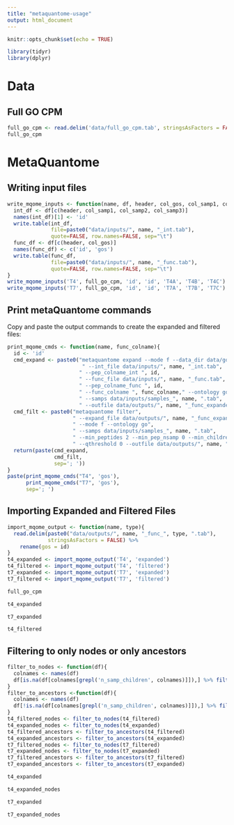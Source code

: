 ```yaml
---
title: "metaquantome-usage"
output: html_document
---
```


```r
knitr::opts_chunk$set(echo = TRUE)
```

```r
library(tidyr)
library(dplyr)
```


# Data

## Full GO CPM

```r
full_go_cpm <- read.delim('data/full_go_cpm.tab', stringsAsFactors = FALSE)
full_go_cpm
```

# MetaQuantome

## Writing input files

```r
write_mqome_inputs <- function(name, df, header, col_gos, col_samp1, col_samp2, col_samp3) {
  int_df <- df[c(header, col_samp1, col_samp2, col_samp3)] 
  names(int_df)[1] <- 'id'
  write.table(int_df,
              file=paste0("data/inputs/", name, "_int.tab"),
              quote=FALSE, row.names=FALSE, sep="\t")
  func_df <- df[c(header, col_gos)]
  names(func_df) <- c('id', 'gos')
  write.table(func_df,
              file=paste0("data/inputs/", name, "_func.tab"),
              quote=FALSE, row.names=FALSE, sep="\t")
}
write_mqome_inputs('T4', full_go_cpm, 'id', 'id', 'T4A', 'T4B', 'T4C')
write_mqome_inputs('T7', full_go_cpm, 'id', 'id', 'T7A', 'T7B', 'T7C')
```

## Print metaQuantome commands

Copy and paste the output commands to create the expanded and filtered files:

```r
print_mqome_cmds <- function(name, func_colname){
  id <- 'id'
  cmd_expand <- paste0("metaquantome expand --mode f --data_dir data/go_db/",
                        " --int_file data/inputs/", name, "_int.tab",
                       " --pep_colname_int ", id,
                       " --func_file data/inputs/", name, "_func.tab",
                       " --pep_colname_func ", id,
                       " --func_colname ", func_colname," --ontology go",
                       " --samps data/inputs/samples_", name, ".tab",
                       " --outfile data/outputs/", name, "_func_expanded.tab")
  cmd_filt <- paste0("metaquantome filter",
                     " --expand_file data/outputs/", name, "_func_expanded.tab",
                     " --mode f --ontology go",
                     " --samps data/inputs/samples_", name, ".tab",
                     " --min_peptides 2 --min_pep_nsamp 0 --min_children_non_leaf 2 --min_child_nsamp 1",
                     " --qthreshold 0 --outfile data/outputs/", name, "_func_filtered.tab")
  return(paste(cmd_expand, 
               cmd_filt,
               sep='; '))
}
paste(print_mqome_cmds("T4", 'gos'),
      print_mqome_cmds("T7", 'gos'),
      sep='; ')
```

## Importing Expanded and Filtered Files

```r
import_mqome_output <- function(name, type){
  read.delim(paste0("data/outputs/", name, "_func_", type, ".tab"),
             stringsAsFactors = FALSE) %>%
    rename(gos = id)
}
t4_expanded <- import_mqome_output('T4', 'expanded')
t4_filtered <- import_mqome_output('T4', 'filtered')
t7_expanded <- import_mqome_output('T7', 'expanded')
t7_filtered <- import_mqome_output('T7', 'filtered')
```

```r
full_go_cpm
```

```r
t4_expanded
```

```r
t7_expanded
```


```r
t4_filtered
```

## Filtering to only nodes or only ancestors

```r
filter_to_nodes <- function(df){
  colnames <- names(df)
  df[is.na(df[colnames[grepl('n_samp_children', colnames)]]),] %>% filter(!is.na(gos))
}
filter_to_ancestors <-function(df){
  colnames <- names(df)
  df[!is.na(df[colnames[grepl('n_samp_children', colnames)]]),] %>% filter(!is.na(gos))
}
t4_filtered_nodes <- filter_to_nodes(t4_filtered)
t4_expanded_nodes <- filter_to_nodes(t4_expanded)
t4_filtered_ancestors <- filter_to_ancestors(t4_filtered)
t4_expanded_ancestors <- filter_to_ancestors(t4_expanded)
t7_filtered_nodes <- filter_to_nodes(t7_filtered)
t7_expanded_nodes <- filter_to_nodes(t7_expanded)
t7_filtered_ancestors <- filter_to_ancestors(t7_filtered)
t7_expanded_ancestors <- filter_to_ancestors(t7_expanded)
```

```r
t4_expanded
```

```r
t4_expanded_nodes
```

```r
t7_expanded
```

```r
t7_expanded_nodes
```


